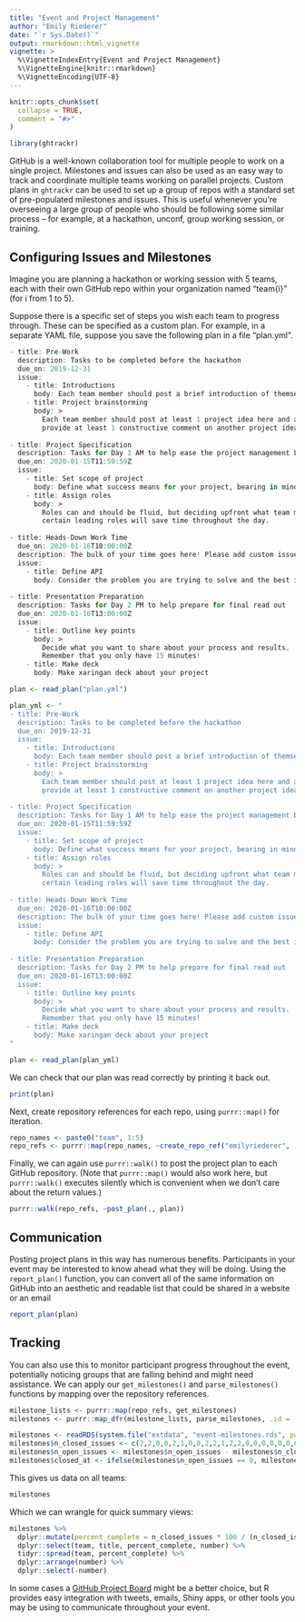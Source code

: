 ```yaml
---
title: "Event and Project Management"
author: "Emily Riederer"
date: "`r Sys.Date()`"
output: rmarkdown::html_vignette
vignette: >
  %\VignetteIndexEntry{Event and Project Management}
  %\VignetteEngine{knitr::rmarkdown}
  %\VignetteEncoding{UTF-8}
---
```


```r
knitr::opts_chunk$set(
  collapse = TRUE,
  comment = "#>"
)

library(ghtrackr)
```

GitHub is a well-known collaboration tool for multiple people to work on a single project. Milestones and issues can also be used as an easy way to track and coordinate multiple teams working on parallel projects. Custom plans in `ghtrackr` can be used to set up a group of repos with a standard set of pre-populated milestones and issues. This is useful whenever you're overseeing a large group of people who should be following some similar process -- for example, at a hackathon, unconf, group working session, or training.

## Configuring Issues and Milestones

Imagine you are planning a hackathon or working session with 5 teams, each with their own GitHub repo within your organization named "team{i}" (for i from 1 to 5).

Suppose there is a specific set of steps you wish each team to progress through. These can be specified as a custom plan. For example, in a separate YAML file, suppose you save the following plan in a file "plan.yml".

```r
- title: Pre-Work
  description: Tasks to be completed before the hackathon
  due_on: 2019-12-31
  issue:
    - title: Introductions
      body: Each team member should post a brief introduction of themselves here
    - title: Project brainstorming
      body: >
        Each team member should post at least 1 project idea here and attempt to
        provide at least 1 constructive comment on another project idea shared.
        
- title: Project Specification
  description: Tasks for Day 1 AM to help ease the project management burdens
  due_on: 2020-01-15T11:59:59Z
  issue:
    - title: Set scope of project
      body: Define what success means for your project, bearing in mind the time constraints!
    - title: Assign roles
      body: >
        Roles can and should be fluid, but deciding upfront what team member take
        certain leading roles will save time throughout the day.
        
- title: Heads-Down Work Time
  due_on: 2020-01-16T10:00:00Z
  description: The bulk of your time goes here! Please add custom issues related to you project.
  issue:
    - title: Define API
      body: Consider the problem you are trying to solve and the best interface for it
        
- title: Presentation Preparation
  description: Tasks for Day 2 PM to help prepare for final read out
  due_on: 2020-01-16T13:00:00Z
  issue:
    - title: Outline key points
      body: >
        Decide what you want to share about your process and results. 
        Remember that you only have 15 minutes!
    - title: Make deck
      body: Make xaringan deck about your project
```

```r
plan <- read_plan("plan.yml")
```


```r
plan_yml <- "
- title: Pre-Work
  description: Tasks to be completed before the hackathon
  due_on: 2019-12-31
  issue:
    - title: Introductions
      body: Each team member should post a brief introduction of themselves here
    - title: Project brainstorming
      body: >
        Each team member should post at least 1 project idea here and attempt to
        provide at least 1 constructive comment on another project idea shared.
        
- title: Project Specification
  description: Tasks for Day 1 AM to help ease the project management burdens
  due_on: 2020-01-15T11:59:59Z
  issue:
    - title: Set scope of project
      body: Define what success means for your project, bearing in mind the time constraints!
    - title: Assign roles
      body: >
        Roles can and should be fluid, but deciding upfront what team member take
        certain leading roles will save time throughout the day.
        
- title: Heads-Down Work Time
  due_on: 2020-01-16T10:00:00Z
  description: The bulk of your time goes here! Please add custom issues related to you project.
  issue:
    - title: Define API
      body: Consider the problem you are trying to solve and the best interface for it
        
- title: Presentation Preparation
  description: Tasks for Day 2 PM to help prepare for final read out
  due_on: 2020-01-16T13:00:00Z
  issue:
    - title: Outline key points
      body: >
        Decide what you want to share about your process and results. 
        Remember that you only have 15 minutes!
    - title: Make deck
      body: Make xaringan deck about your project
"

plan <- read_plan(plan_yml)
```

We can check that our plan was read correctly by printing it back out.

```r
print(plan)
```

Next, create repository references for each repo, using `purrr::map()` for iteration.

```r
repo_names <- paste0("team", 1:5)
repo_refs <- purrr::map(repo_names, ~create_repo_ref("emilyriederer", .))
```

Finally, we can again use `purrr::walk()` to post the project plan to each GitHub repository. (Note that `purrr::map()` would also work here, but `purrr::walk()` executes silently which is convenient when we don't care about the return values.)

```r
purrr::walk(repo_refs, ~post_plan(., plan))
```

## Communication

Posting project plans in this way has numerous benefits. Participants in your event may be interested to know ahead what they will be doing. Using the `report_plan()` function, you can convert all of the same information on GitHub into an aesthetic and readable list that could be shared in a website or an email

```r
report_plan(plan)
```


## Tracking

You can also use this to monitor participant progress throughout the event, potentially noticing groups that are falling behind and might need assistance. We can apply our `get_milestones()` and `parse_milestones()` functions by mapping over the repository references.

```r
milestone_lists <- purrr::map(repo_refs, get_milestones)
milestones <- purrr::map_dfr(milestone_lists, parse_milestones, .id = 'team')
```

```r
milestones <- readRDS(system.file("extdata", "event-milestones.rds", package = "ghtrackr", mustWork = TRUE))
milestones$n_closed_issues <- c(2,2,0,0,2,1,0,0,2,2,1,2,2,0,0,0,0,0,0,0)
milestones$n_open_issues <- milestones$n_open_issues - milestones$n_closed_issues
milestones$closed_at <- ifelse(milestones$n_open_issues == 0, milestones$due_on, milestones$closed_at)
```

This gives us data on all teams:

```r
milestones
```

Which we can wrangle for quick summary views:

```r
milestones %>%
  dplyr::mutate(percent_complete = n_closed_issues * 100 / (n_closed_issues + n_open_issues)) %>%
  dplyr::select(team, title, percent_complete, number) %>%
  tidyr::spread(team, percent_complete) %>%
  dplyr::arrange(number) %>%
  dplyr::select(-number)
```

In some cases a [GitHub Project Board](https://help.github.com/articles/about-project-boards/) might be a better choice, but R provides easy integration with tweets, emails, Shiny apps, or other tools you may be using to communicate throughout your event.
